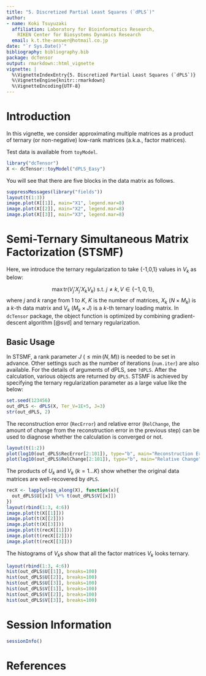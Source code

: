 ```yaml
---
title: "5. Discretized Partial Least Squares (`dPLS`)"
author:
- name: Koki Tsuyuzaki
  affiliation: Laboratory for Bioinformatics Research,
    RIKEN Center for Biosystems Dynamics Research
  email: k.t.the-answer@hotmail.co.jp
date: "`r Sys.Date()`"
bibliography: bibliography.bib
package: dcTensor
output: rmarkdown::html_vignette
vignette: |
  %\VignetteIndexEntry{5. Discretized Partial Least Squares (`dPLS`)}
  %\VignetteEngine{knitr::rmarkdown}
  %\VignetteEncoding{UTF-8}
---
```


# Introduction

In this vignette, we consider approximating multiple matrices as a product of ternary (or non-negative) low-rank matrices (a.k.a., factor matrices).

Test data is available from `toyModel`.

```r
library("dcTensor")
X <- dcTensor::toyModel("dPLS_Easy")
```

You will see that there are five blocks in the data matrix as follows.

```r
suppressMessages(library("fields"))
layout(t(1:3))
image.plot(X[[1]], main="X1", legend.mar=8)
image.plot(X[[2]], main="X2", legend.mar=8)
image.plot(X[[3]], main="X3", legend.mar=8)
```

# Semi-Ternary Simultaneous Matrix Factorization (STSMF)

Here, we introduce the ternary regularization to take {-1,0,1} values in $V_{k}$ as below:

$$
\max{\mathrm{tr} \left( V_{j}'X_{j}'X_{k}V_{k} \right)}\ \mathrm{s.t.}\ j ≠k, V \in \{-1,0,1\},
$$
where $j$ and $k$ range from $1$ to $K$, $K$ is the number of matrices, $X_{k}$ ($N \times M_{k}$) is a $k$-th data matrix and $V_{k}$ ($M_{k} \times J$) is a $k$-th ternary loading matrix. In `dcTensor` package, the object function is optimized by combining gradient-descent algorithm [@svd] and ternary regularization.

## Basic Usage

In STSMF, a rank parameter $J$ ($\leq \min(N, M)$) is needed to be set in advance. Other settings such as the number of iterations (`num.iter`) are also available. For the details of arguments of dPLS, see `?dPLS`. After the calculation, various objects are returned by `dPLS`. STSMF is achieved by specifying the ternary regularization parameter as a large value like the below:

```r
set.seed(123456)
out_dPLS <- dPLS(X, Ter_V=1E+5, J=3)
str(out_dPLS, 2)
```

The reconstruction error (`RecError`) and relative error (`RelChange`, the amount of change from the reconstruction error in the previous step) can be used to diagnose whether the calculation is converged or not.

```r
layout(t(1:2))
plot(log10(out_dPLS$RecError[2:101]), type="b", main="Reconstruction Error")
plot(log10(out_dPLS$RelChange[2:101]), type="b", main="Relative Change")
```

The products of $U_{k}$ and $V_{k}$ ($k = 1 \ldots K$) show whether the original data matrices are well-recovered by `dPLS`.

```r
recX <- lapply(seq_along(X), function(x){
  out_dPLS$U[[x]] %*% t(out_dPLS$V[[x]])
})
layout(rbind(1:3, 4:6))
image.plot(t(X[[1]]))
image.plot(t(X[[2]]))
image.plot(t(X[[3]]))
image.plot(t(recX[[1]]))
image.plot(t(recX[[2]]))
image.plot(t(recX[[3]]))
```

The histograms of $V_{k}$s show that all the factor matrices $V_{k}$ looks ternary.

```r
layout(rbind(1:3, 4:6))
hist(out_dPLS$U[[1]], breaks=100)
hist(out_dPLS$U[[2]], breaks=100)
hist(out_dPLS$U[[3]], breaks=100)
hist(out_dPLS$V[[1]], breaks=100)
hist(out_dPLS$V[[2]], breaks=100)
hist(out_dPLS$V[[3]], breaks=100)
```

# Session Information {.unnumbered}

```r
sessionInfo()
```

# References
